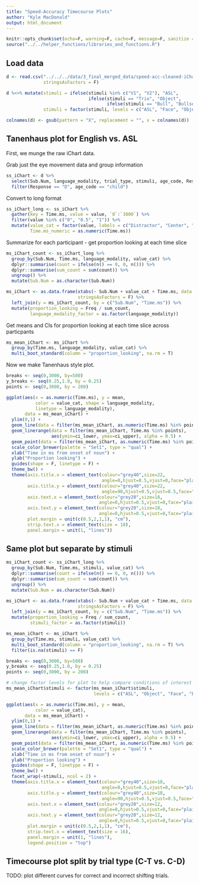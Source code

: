 ```yaml
---
title: "Speed-Accuracy Timecourse Plots"
author: "Kyle MacDonald"
output: html_document
---
```


```r
knitr::opts_chunk$set(echo=F, warning=F, cache=F, message=F, sanitize = T)
source("../../helper_functions/libraries_and_functions.R")
```

## Load data

```r
d <- read.csv("../../../data/3_final_merged_data/speed-acc-cleaned-iChart.csv", 
              stringsAsFactors = F)

d %<>% mutate(stimuli = ifelse(stimuli %in% c("V1", "V2"), "ASL", 
                               ifelse(stimuli == "Trio", "Object", 
                                      ifelse(stimuli == "Bull", "Bullseye",stimuli))),
              stimuli = factor(stimuli, levels = c("ASL", "Face", "Object", "Bullseye")))

colnames(d) <- gsub(pattern = "X", replacement = "", x = colnames(d))
```

## Tanenhaus plot for English vs. ASL

First, we munge the raw iChart data.

Grab just the eye movement data and group information

```r
ss_iChart <- d %>% 
  select(Sub.Num, language_modality, trial_type, stimuli, age_code, Response, `0`:`3000`) %>% 
  filter(Response == "D", age_code == "child") 
```

Convert to long format

```r
ss_iChart_long <- ss_iChart %>% 
  gather(key = Time.ms, value = value, `0`:`3000`) %>% 
  filter(value %in% c("0", "0.5", "1")) %>% 
  mutate(value_cat = factor(value, labels = c("Distractor", "Center", "Target")),
         Time.ms_numeric = as.numeric(Time.ms)) 
```    

Summarize for each participant - get proportion looking at each time slice

```r
ms_iChart_count <- ss_iChart_long %>% 
  group_by(Sub.Num, Time.ms, language_modality, value_cat) %>% 
  dplyr::summarise(count = ifelse(n() == 0, 0, n())) %>% 
  dplyr::summarise(sum_count = sum(count)) %>% 
  ungroup() %>% 
  mutate(Sub.Num = as.character(Sub.Num))

ms_iChart <- as.data.frame(xtabs(~ Sub.Num + value_cat + Time.ms, data = ss_iChart_long),
                           stringsAsFactors = F) %>% 
  left_join(y = ms_iChart_count, by = c("Sub.Num", "Time.ms")) %>% 
  mutate(proportion_looking = Freq / sum_count,
         language_modality_factor = as.factor(language_modality))
```

Get means and CIs for proportion looking at each time slice across particpants

```r
ms_mean_iChart <- ms_iChart %>% 
  group_by(Time.ms, language_modality, value_cat) %>% 
  multi_boot_standard(column = "proportion_looking", na.rm = T)
```

Now we make Tanenhaus style plot.

```r
breaks <- seq(0,3000, by=500)
y_breaks <- seq(0.25,1.0, by = 0.25)
points <- seq(0,3000, by = 200)

ggplot(aes(x = as.numeric(Time.ms), y = mean, 
           color = value_cat, shape = language_modality, 
           linetype = language_modality), 
       data = ms_mean_iChart) + 
  ylim(0,1) +
  geom_line(data = filter(ms_mean_iChart, as.numeric(Time.ms) %in% points), size=0.7) +
  geom_linerange(data = filter(ms_mean_iChart, Time.ms %in% points),
                 aes(ymin=ci_lower, ymax=ci_upper), alpha = 0.5) +
  geom_point(data = filter(ms_mean_iChart, as.numeric(Time.ms) %in% points), size=3) +
  scale_color_brewer(palette = "Set1", type = "qual") +
  xlab("Time in ms from onset of noun") +
  ylab("Proportion looking") +
  guides(shape = F, linetype = F) +
  theme_bw() +
  theme(axis.title.x = element_text(colour="grey40",size=22,
                                    angle=0,hjust=0.5,vjust=0,face="plain"),
        axis.title.y = element_text(colour="grey40",size=22,
                                    angle=90,hjust=0.5,vjust=0.5,face="plain"),
        axis.text.x = element_text(colour="grey20",size=18,
                                   angle=0,hjust=0.5,vjust=0,face="plain"),
        axis.text.y = element_text(colour="grey20",size=18,
                                   angle=0,hjust=0.5,vjust=0,face="plain"),
        plot.margin = unit(c(0.5,2,1,1), "cm"),
        strip.text.x = element_text(size = 18),
        panel.margin = unit(1, "lines"))
```

## Same plot but separate by stimuli

```r
ms_iChart_count <- ss_iChart_long %>% 
  group_by(Sub.Num, Time.ms, stimuli, value_cat) %>% 
  dplyr::summarise(count = ifelse(n() == 0, 0, n())) %>% 
  dplyr::summarise(sum_count = sum(count)) %>% 
  ungroup() %>% 
  mutate(Sub.Num = as.character(Sub.Num))

ms_iChart <- as.data.frame(xtabs(~ Sub.Num + value_cat + Time.ms, data = ss_iChart_long),
                           stringsAsFactors = F) %>% 
  left_join(y = ms_iChart_count, by = c("Sub.Num", "Time.ms")) %>% 
  mutate(proportion_looking = Freq / sum_count,
         stimuli_factor = as.factor(stimuli))

ms_mean_iChart <- ms_iChart %>% 
  group_by(Time.ms, stimuli, value_cat) %>% 
  multi_boot_standard(column = "proportion_looking", na.rm = T) %>% 
  filter(is.na(stimuli) == F)
```

```r
breaks <- seq(0,3000, by=500)
y_breaks <- seq(0.25,1.0, by = 0.25)
points <- seq(0,3000, by = 200)

# change factor levels for plot to help compare conditions of interest
ms_mean_iChart$stimuli <- factor(ms_mean_iChart$stimuli, 
                                 levels = c("ASL", "Object", "Face", "Bullseye"))

ggplot(aes(x = as.numeric(Time.ms), y = mean, 
           color = value_cat), 
       data = ms_mean_iChart) + 
  ylim(0,1) +
  geom_line(data = filter(ms_mean_iChart, as.numeric(Time.ms) %in% points), size=0.7) +
  geom_linerange(data = filter(ms_mean_iChart, Time.ms %in% points),
                 aes(ymin=ci_lower, ymax=ci_upper), alpha = 0.5) +
  geom_point(data = filter(ms_mean_iChart, as.numeric(Time.ms) %in% points), size=2) +
  scale_color_brewer(palette = "Set1", type = "qual") +
  xlab("Time in ms from onset of noun") +
  ylab("Proportion looking") +
  guides(shape = F, linetype = F) +
  theme_bw() +
  facet_wrap(~stimuli, ncol = 2) +
  theme(axis.title.x = element_text(colour="grey40",size=18,
                                    angle=0,hjust=0.5,vjust=0,face="plain"),
        axis.title.y = element_text(colour="grey40",size=18,
                                    angle=90,hjust=0.5,vjust=0.5,face="plain"),
        axis.text.x = element_text(colour="grey20",size=12,
                                   angle=0,hjust=0.5,vjust=0,face="plain"),
        axis.text.y = element_text(colour="grey20",size=12,
                                   angle=0,hjust=0.5,vjust=0,face="plain"),
        plot.margin = unit(c(0.5,2,1,1), "cm"),
        strip.text.x = element_text(size = 16),
        panel.margin = unit(1, "lines"),
        legend.position = "top")
```

## Timecourse plot split by trial type (C-T vs. C-D)

TODO: plot different curves for correct and incorrect shifting trials.